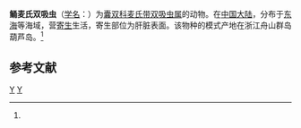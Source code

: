 {{Speciesbox
| taxon = MacCallozoum platycephali
| binomial_authority = (Ku et Shen, 1965)<ref name='id10238'>{{cite web| url =http://www.bioinfo.cn/db05/BjdwSpecies.php?action=view&id=10238| title =鲬麦氏双吸虫| work =《中国动物物种编目数据库》| publisher =中国科学院微生物研究所| author =中国科学院动物研究所| accessdate =2009-04-16| deadurl =yes| archiveurl =https://web.archive.org/web/20160305055738/http://www.bioinfo.cn/db05/BjdwSpecies.php?action=view&id=10238| archivedate =2016-03-05}}</ref>
}}

'''鲬麦氏双吸虫'''（[[学名|学名]]：{{lang|la|''MacCallozoum platycephali''}}）为[[囊双科|囊双科]][[麦氏带双吸虫属|麦氏带双吸虫属]]的动物。在[[中国大陆|中国大陆]]，分布于[[东海|东海]]等海域，营[[寄生|寄生]]生活，寄生部位为肝脏表面。该物种的模式产地在浙江舟山群岛葫芦岛。<ref name='id10238'/>

== 参考文献 ==
{{reflist}}

{{吸虫小作品}}

{{Taxonbar}}
[[Category:1965年描述的动物|Y]]
[[Category:麦氏带双吸虫属|Y]]